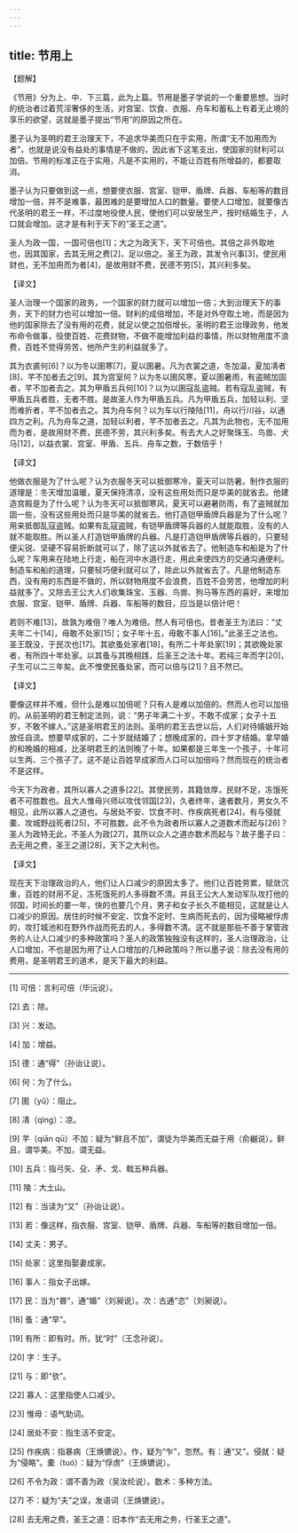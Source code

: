 ```yaml
---
---
---
```

title: 节用上
---





【题解】


《节用》分为上、中、下三篇，此为上篇。节用是墨子学说的一个重要思想。当时的统治者过着荒淫奢侈的生活，对宫室、饮食、衣服、舟车和蓄私上有着无止境的享乐的欲望，这就是墨子提出“节用”的原因之所在。


墨子认为圣明的君王治理天下，不追求华美而只在乎实用，所谓“无不加用而为者”，也就是说没有益处的事情是不做的，因此省下这笔支出，使国家的财利可以加倍。节用的标准正在于实用，凡是不实用的，不能让百姓有所增益的，都要取消。


墨子认为只要做到这一点，想要使衣服、宫室、铠甲、盾牌、兵器、车船等的数目增加一倍，并不是难事，最困难的是要增加人口的数量。要使人口增加，就要像古代圣明的君王一样，不过度地役使人民，使他们可以安居生产，按时结婚生子，人口就会增加。这才是有利于天下的“圣王之道”。


圣人为政一国，一国可倍也[1]；大之为政天下，天下可倍也。其倍之非外取地也，因其国家，去其无用之费[2]，足以倍之。圣王为政，其发令兴事[3]，使民用财也，无不加用而为者[4]，是故用财不费，民德不劳[5]，其兴利多矣。


【译文】


圣人治理一个国家的政务，一个国家的财力就可以增加一倍；大到治理天下的事务，天下的财力也可以增加一倍。财利的成倍增加，不是对外夺取土地，而是因为他的国家除去了没有用的花费，就足以使之加倍增长。圣明的君王治理政务，他发布命令做事，役使百姓、花费财物，不做不能增加利益的事情，所以财物用度不浪费，百姓不觉得劳苦，他所产生的利益就多了。


其为衣裘何[6]？以为冬以圉寒[7]，夏以圉暑。凡为衣裳之道，冬加温，夏加凊者[8]，芊不加者去之[9]。其为宫室何？以为冬以圉风寒，夏以圉暑雨，有盗贼加固者，芊不加者去之。其为甲盾五兵何[10]？以为以圉寇乱盗贼。若有寇乱盗贼，有甲盾五兵者胜，无者不胜。是故圣人作为甲盾五兵。凡为甲盾五兵，加轻以利、坚而难折者，芊不加者去之。其为舟车何？以为车以行陵陆[11]，舟以行川谷，以通四方之利。凡为舟车之道，加轻以利者，芊不加者去之。凡其为此物也，无不加用而为者，是故用财不费，民德不劳，其兴利多矣。有去大人之好聚珠玉、鸟兽、犬马[12]，以益衣裳、宫室、甲盾、五兵、舟车之数，于数倍乎！


【译文】


他做衣服是为了什么呢？认为衣服冬天可以抵御寒冷，夏天可以防暑。制作衣服的道理是：冬天增加温暖，夏天保持清凉，没有这些用处而只是华美的就省去。他建造宫殿是为了什么呢？认为冬天可以抵御寒风，夏天可以避暑防雨，有了盗贼就加固一些，没有这些用处而只是华美的就省去。他打造铠甲盾牌兵器是为了什么呢？用来抵御乱寇盗贼。如果有乱寇盗贼，有铠甲盾牌等兵器的人就能取胜，没有的人就不能取胜。所以圣人打造铠甲盾牌的兵器。凡是打造铠甲盾牌等兵器的，只要轻便尖锐、坚硬不容易折断就可以了，除了这以外就省去了。他制造车和船是为了什么呢？车用来在陆地上行走，船在河中水道行走，用此来使四方的交通沟通便利。制造车和船的道理，只要轻巧便利就可以了，除此以外就省去了。凡是他制造东西，没有用的东西是不做的，所以财物用度不会浪费，百姓不会劳苦，他增加的利益就多了。又除去王公大人们收集珠宝、玉器、鸟兽、狗马等东西的喜好，来增加衣服、宫室、铠甲、盾牌、兵器、车船等的数目，应当是以倍计吧！


若则不难[13]，故孰为难倍？唯人为难倍。然人有可倍也。昔者圣王为法曰：“丈夫年二十[14]，毋敢不处家[15]；女子年十五，毋敢不事人[16]。”此圣王之法也。圣王既没，于民次也[17]。其欲蚤处家者[18]，有所二十年处家[19]；其欲晚处家者，有所四十年处家。以其蚤与其晚相践，后圣王之法十年。若纯三年而字[20]，子生可以二三年矣。此不惟使民蚤处家，而可以倍与[21]？且不然已。


【译文】


要像这样并不难，但什么是难以加倍呢？只有人是难以加倍的。然而人也可以加倍的。从前圣明的君王制定法则，说：“男子年满二十岁，不敢不成家；女子十五岁，不敢不嫁人。”这是圣明君王的法则。圣明的君王去世以后，人们对待婚姻开始放任自流。想要早成家的，二十岁就结婚了；想晚成家的，四十岁才结婚。拿早婚的和晚婚的相减，比圣明君王的法则晚了十年。如果都是三年生一个孩子，十年可以生两、三个孩子了。这不是让百姓早成家而人口可以加倍吗？然而现在的统治者不是这样。


今天下为政者，其所以寡人之道多[22]。其使民劳，其籍敛厚，民财不足，冻饿死者不可胜数也。且大人惟毋兴师以攻伐邻国[23]，久者终年，速者数月，男女久不相见，此所以寡人之道也。与居处不安、饮食不时、作疾病死者[24]，有与侵就橐、攻城野战死者[25]，不可胜数。此不令为政者所以寡人之道数术而起与[26]？圣人为政特无此，不圣人为政[27]，其所以众人之道亦数术而起与？故子墨子曰：去无用之费，圣王之道[28]，天下之大利也。


【译文】


现在天下治理政治的人，他们让人口减少的原因太多了。他们让百姓劳累，赋敛沉重，百姓的财用不足，冻死饿死的人多得数不清。并且王公大人发动军队攻打他的邻国，时间长的要一年，快的也要几个月，男子和女子长久不能相见，这就是让人口减少的原因。居住的时候不安定、饮食不定时、生病而死去的，因为侵略被俘虏的，攻打城池和在野外作战而死去的人，多得数不清。这不就是那些不善于掌管政务的人让人口减少的多种政策吗？圣人的政策独独没有这样的，圣人治理政治，让人口增加，不也是因为用了让人口增加的几种政策吗？所以墨子说：除去没有用的费用，是圣明君王的道术，是天下最大的利益。



* * *




[1] 可倍：言利可倍（毕沅说）。


[2] 去：除。


[3] 兴：发动。


[4] 加：增益。


[5] 德：通“得”（孙诒让说）。


[6] 何：为了什么。


[7] 圉（yǔ）：阻止。


[8] 凊（qìnɡ）：凉。


[9] 芊（qiān qū）不加：疑为“鲜且不加”，谓徒为华美而无益于用（俞樾说）。鲜且，谓华美。不加，谓无益。


[10] 五兵：指弓矢、殳、矛、戈、戟五种兵器。


[11] 陵：大土山。


[12] 有：当读为“又”（孙诒让说）。


[13] 若：像这样，指衣服、宫室、铠甲、盾牌、兵器、车船等的数目增加一倍。


[14] 丈夫：男子。


[15] 处家：这里指娶妻成家。


[16] 事人：指女子出嫁。


[17] 民：当为“昬”，通“婚”（刘昶说）。次：古通“恣”（刘昶说）。


[18] 蚤：通“早”。


[19] 有所：即有时。所，犹“时”（王念孙说）。


[20] 字：生子。


[21] 与：即“欤”。


[22] 寡人：这里指使人口减少。


[23] 惟毋：语气助词。


[24] 居处不安：指生活不安定。


[25] 作疾病：指暴病（王焕镳说）。作，疑为“乍”，忽然。有：通“又”。侵就：疑为“侵略”。橐（tuó）：疑为“俘虏”（王焕镳说）。


[26] 不令为政：谓不善为政（吴汝纶说）。数术：多种方法。


[27] 不：疑为“夫”之误，发语词（王焕镳说）。


[28] 去无用之费，圣王之道：旧本作“去无用之务，行圣王之道”。